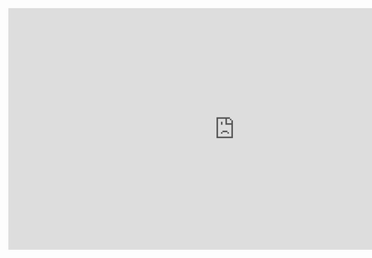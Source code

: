 <div style="text-align:center;">

<iframe src="https://h5p.org/h5p/embed/556102" width="910" height="487" frameborder="0" allowfullscreen="allowfullscreen"></iframe><script src="https://h5p.org/sites/all/modules/h5p/library/js/h5p-resizer.js" charset="UTF-8"></script>

</div>
